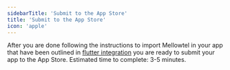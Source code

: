 ```yaml
---
sidebarTitle: 'Submit to the App Store'
title: 'Submit to the App Store'
icon: 'apple'
---
```


After you are done following the instructions to import Mellowtel in your app that have been outlined in [flutter integration](https://docs.mellowtel.it/flutter/flutter-integration) you are ready to submit your app to the App Store.
Estimated time to complete: 3-5 minutes.